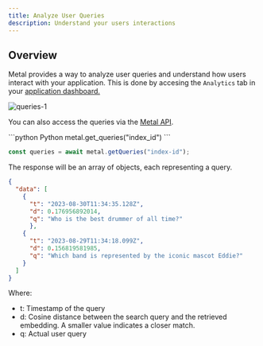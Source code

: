 ```yaml
---
title: Analyze User Queries
description: Understand your users interactions
---
```


## Overview

Metal provides a way to analyze user queries and understand how users interact with your application.
This is done by accesing the `Analytics` tab in your [application dashboard.](https://app.getmetal.io)

![queries-1](/images/queries-01.png)


You can also access the queries via the [Metal API](http://localhost:3000/rest-api/analytics/get-queries).



<CodeGroup>
```python Python
metal.get_queries("index_id")
```

```javascript Node
const queries = await metal.getQueries("index-id");
```

</CodeGroup>


The response will be an array of objects, each representing a query.

```json
{
  "data": [
    {
      "t": "2023-08-30T11:34:35.128Z",
      "d": 0.176956892014,
      "q": "Who is the best drummer of all time?"
      },
    {
      "t": "2023-08-29T11:34:18.099Z",
      "d": 0.156819581985,
      "q": "Which band is represented by the iconic mascot Eddie?"
    }
  ]
}
```

Where:
- t: Timestamp of the query
- d: Cosine distance between the search query and the retrieved embedding. A smaller value indicates a closer match.
- q: Actual user query
